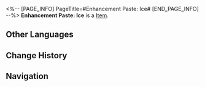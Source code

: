 <%-- [PAGE_INFO]
PageTitle=#Enhancement Paste: Ice#
[END_PAGE_INFO] --%>
{{Item Infobox
|title       = Enhancement Paste: Ice
|id          = 402012
|image       = Item Enhancement Paste- Ice.png
|type        = 
|invCategory = Consumables
|rarity      = 3
|effect      = Upon use, increases Ice DMG of all allies by 24% for the next battle.
|description = Apply it to the right weapon to boost combat effectiveness.
|source1     = [[Omni-Synthesizer]]
}}
{{Description|1=''"Half the effort, double the result."''}}
'''Enhancement Paste: Ice''' is a [[Item]].

==Other Languages==
{{Other Languages
|en   = Enhancement Paste: Ice
|zhs  = 强化膏：冰
|zht  = 強化膏：冰
|ja   = 強化軟膏：氷
|ko   = 강화 연고: 얼음
|es   = Crema potenciadora: Hielo
|fr   = Pâte de renforcement de la glace
|ru   = Паста ледяного усиления
|th   = Enhancement Paste: Ice
|vi   = Kem Cường Hóa: Băng
|de   = Verbesserungspaste: Eis
|id   = Enhancement Paste: Ice
|pt   = Pasta de Aprimoramento: Gelo
}}

==Change History==
{{Change History|2.0}}

==Navigation==
{{Consumable Navbox}}